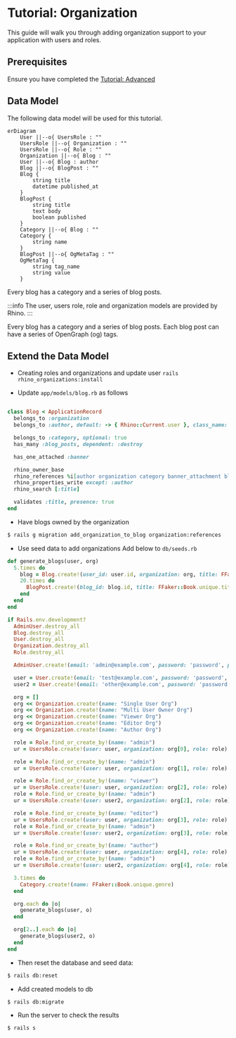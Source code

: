 # Tutorial: Organization

This guide will walk you through adding organization support to your application with users and roles.

## Prerequisites

Ensure you have completed the [Tutorial: Advanced](./tutorial_advanced)

## Data Model

The following data model will be used for this tutorial.

```mermaid
erDiagram
    User ||--o{ UsersRole : ""
    UsersRole ||--o{ Organization : ""
    UsersRole ||--o{ Role : ""
    Organization ||--o{ Blog : ""
    User ||--o{ Blog : author
    Blog ||--o{ BlogPost : ""
    Blog {
        string title
        datetime published_at
    }
    BlogPost {
        string title
        text body
        boolean published
    }
    Category ||--o{ Blog : ""
    Category {
        string name
    }
    BlogPost ||--o{ OgMetaTag : ""
    OgMetaTag {
        string tag_name
        string value
    }
```

Every blog has a category and a series of blog posts.

:::info
The user, users role, role and organization models are provided by Rhino.
:::

Every blog has a category and a series of blog posts. Each blog post can have a series of OpenGraph (og) tags.

## Extend the Data Model

- Creating roles and organizations and update user `rails rhino_organizations:install`

- Update `app/models/blog.rb` as follows

```ruby

class Blog < ApplicationRecord
  belongs_to :organization
  belongs_to :author, default: -> { Rhino::Current.user }, class_name: 'User', foreign_key: :user_id

  belongs_to :category, optional: true
  has_many :blog_posts, dependent: :destroy

  has_one_attached :banner

  rhino_owner_base
  rhino_references %i[author organization category banner_attachment blog_posts]
  rhino_properties_write except: :author
  rhino_search [:title]

  validates :title, presence: true
end


```

- Have blogs owned by the organization

```bash
$ rails g migration add_organization_to_blog organization:references
```

- Use seed data to add organizations
  Add below to `db/seeds.rb`

```ruby
def generate_blogs(user, org)
  5.times do
    blog = Blog.create!(user_id: user.id, organization: org, title: FFaker::Book.unique.author, category_id: Category.ids.sample)
    20.times do
      BlogPost.create!(blog_id: blog.id, title: FFaker::Book.unique.title, body: FFaker::Book.unique.description, published: [true, false].sample)
    end
  end
end

if Rails.env.development?
  AdminUser.destroy_all
  Blog.destroy_all
  User.destroy_all
  Organization.destroy_all
  Role.destroy_all

  AdminUser.create!(email: 'admin@example.com', password: 'password', password_confirmation: 'password')

  user = User.create!(email: 'test@example.com', password: 'password', password_confirmation: 'password')
  user2 = User.create!(email: 'other@example.com', password: 'password', password_confirmation: 'password')

  org = []
  org << Organization.create!(name: "Single User Org")
  org << Organization.create!(name: "Multi User Owner Org")
  org << Organization.create!(name: "Viewer Org")
  org << Organization.create!(name: "Editor Org")
  org << Organization.create!(name: "Author Org")

  role = Role.find_or_create_by!(name: "admin")
  ur = UsersRole.create!(user: user, organization: org[0], role: role)

  role = Role.find_or_create_by!(name: "admin")
  ur = UsersRole.create!(user: user, organization: org[1], role: role)

  role = Role.find_or_create_by!(name: "viewer")
  ur = UsersRole.create!(user: user, organization: org[2], role: role)
  role = Role.find_or_create_by!(name: "admin")
  ur = UsersRole.create!(user: user2, organization: org[2], role: role)

  role = Role.find_or_create_by!(name: "editor")
  ur = UsersRole.create!(user: user, organization: org[3], role: role)
  role = Role.find_or_create_by!(name: "admin")
  ur = UsersRole.create!(user: user2, organization: org[3], role: role)

  role = Role.find_or_create_by!(name: "author")
  ur = UsersRole.create!(user: user, organization: org[4], role: role)
  role = Role.find_or_create_by!(name: "admin")
  ur = UsersRole.create!(user: user2, organization: org[4], role: role)

  3.times do
    Category.create!(name: FFaker::Book.unique.genre)
  end

  org.each do |o|
    generate_blogs(user, o)
  end

  org[2..].each do |o|
    generate_blogs(user2, o)
  end
end
```

- Then reset the database and seed data:

```bash
$ rails db:reset
```

- Add created models to db

```bash
$ rails db:migrate
```

- Run the server to check the results

```bash
$ rails s
```
